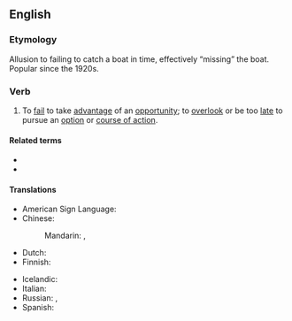 ==English==

===Etymology===
Allusion to failing to catch a boat in time, effectively “missing” the boat. Popular since the 1920s.

===Verb===
{{en-verb|*}}

# {{lb|en|intransitive}} To [[fail]] to take [[advantage]] of an [[opportunity]]; to [[overlook]] or be too [[late]] to pursue an [[option]] or [[course of action]].
#: {{ux|en|The price discount ended yesterday and I just '''missed the boat''' on a great deal.}}

====Related terms====
* {{l|en|that ship has sailed}}
* {{l|en|miss out on}}

====Translations====
{{trans-top|fail to take advantage of an opportunity}}
* American Sign Language: {{t|ase|(TRAIN) 1@NearHand-FingerUp-1@InsideChesthigh-FingerUp 1@NearHand-FingerForward-1@DistalInsideChesthigh-FingerForward A@Chest-PalmBack CirclesVert|tr=[[TRAIN GO SORRY]]}} <!-- apologies for the messy link; common ASL idiom, expressed as best I can -->
* Chinese:
*: Mandarin: {{t|cmn|錯過機會|sc=Hani}}, {{t|cmn|错过机会|tr=cuòguò jīhuì|sc=Hani}}
* Dutch: {{t|nl|de boot missen}}
* Finnish: {{t|fi|[[myöhästyä]] [[juna|junasta]]}} {{qualifier|miss the train}}
{{trans-mid}}
* Icelandic: {{t|is|verða af tækifæri}}
* Italian: {{t|it|perdere il treno}}
* Russian: {{t+|ru|по́езд ушёл}} {{qualifier|lit.: the train is gone}}, {{t+|ru|в пролёте}} {{qualifier|colloquial}}
* Spanish: {{t|es|perder el tren}}
{{trans-bottom}}
